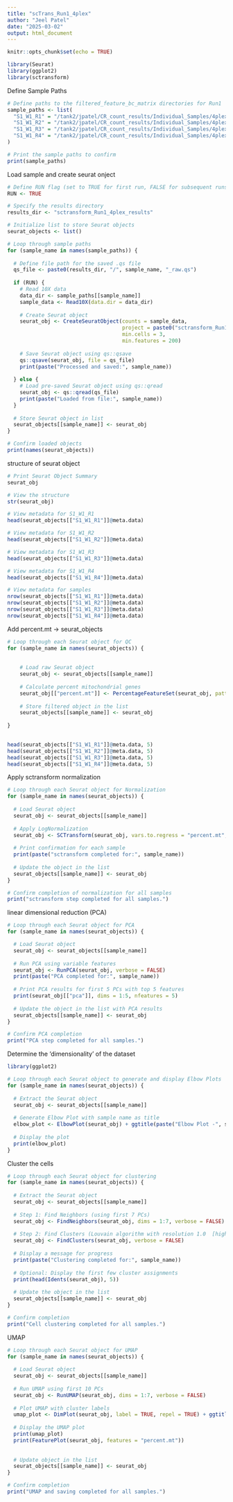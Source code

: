 ```yaml
---
title: "scTrans_Run1_4plex"
author: "Jeel Patel"
date: "2025-03-02"
output: html_document
---
```


```r
knitr::opts_chunk$set(echo = TRUE)
```



```r

library(Seurat)
library(ggplot2)
library(sctransform)

```


######################### Define Sample Paths ##################################

```r

# Define paths to the filtered_feature_bc_matrix directories for Run1
sample_paths <- list(
  "S1_W1_R1" = "/tank2/jpatel/CR_count_results/Individual_Samples/4plex_subpool1_run1_CRC/S1_W1_R1_count/outs/filtered_feature_bc_matrix",
  "S1_W1_R2" = "/tank2/jpatel/CR_count_results/Individual_Samples/4plex_subpool1_run1_CRC/S1_W1_R2_count/outs/filtered_feature_bc_matrix",
  "S1_W1_R3" = "/tank2/jpatel/CR_count_results/Individual_Samples/4plex_subpool1_run1_CRC/S1_W1_R3_count/outs/filtered_feature_bc_matrix",
  "S1_W1_R4" = "/tank2/jpatel/CR_count_results/Individual_Samples/4plex_subpool1_run1_CRC/S1_W1_R4_count/outs/filtered_feature_bc_matrix"
)

# Print the sample paths to confirm
print(sample_paths)

```


#################### Load sample and create seurat onject ######################


```r
# Define RUN flag (set to TRUE for first run, FALSE for subsequent runs)
RUN <- TRUE

# Specify the results directory
results_dir <- "sctransform_Run1_4plex_results"

# Initialize list to store Seurat objects
seurat_objects <- list()

# Loop through sample paths
for (sample_name in names(sample_paths)) {
  
  # Define file path for the saved .qs file
  qs_file <- paste0(results_dir, "/", sample_name, "_raw.qs")
  
  if (RUN) {
    # Read 10X data
    data_dir <- sample_paths[[sample_name]]
    sample_data <- Read10X(data.dir = data_dir)
    
    # Create Seurat object
    seurat_obj <- CreateSeuratObject(counts = sample_data, 
                                     project = paste0("sctransform_Run1_", sample_name), 
                                     min.cells = 3, 
                                     min.features = 200)
    
    # Save Seurat object using qs::qsave
    qs::qsave(seurat_obj, file = qs_file)
    print(paste("Processed and saved:", sample_name))
    
  } else {
    # Load pre-saved Seurat object using qs::qread
    seurat_obj <- qs::qread(qs_file)
    print(paste("Loaded from file:", sample_name))
  }
  
  # Store Seurat object in list
  seurat_objects[[sample_name]] <- seurat_obj
}

# Confirm loaded objects
print(names(seurat_objects))

```


########################## structure of seurat object ##########################


```r

# Print Seurat Object Summary
seurat_obj

# View the structure
str(seurat_obj)

# View metadata for S1_W1_R1
head(seurat_objects[["S1_W1_R1"]]@meta.data)

# View metadata for S1_W1_R2
head(seurat_objects[["S1_W1_R2"]]@meta.data)

# View metadata for S1_W1_R3
head(seurat_objects[["S1_W1_R3"]]@meta.data)

# View metadata for S1_W1_R4
head(seurat_objects[["S1_W1_R4"]]@meta.data)

```



```r

# View metadata for samples
nrow(seurat_objects[["S1_W1_R1"]]@meta.data)
nrow(seurat_objects[["S1_W1_R2"]]@meta.data)
nrow(seurat_objects[["S1_W1_R3"]]@meta.data)
nrow(seurat_objects[["S1_W1_R4"]]@meta.data)


```



####################### Add percent.mt -> seurat_objects #######################



```r


# Loop through each Seurat object for QC
for (sample_name in names(seurat_objects)) {
  
 
    # Load raw Seurat object
    seurat_obj <- seurat_objects[[sample_name]]
    
    # Calculate percent mitochondrial genes
    seurat_obj[["percent.mt"]] <- PercentageFeatureSet(seurat_obj, pattern = "^MT-")
    
    # Store filtered object in the list
    seurat_objects[[sample_name]] <- seurat_obj
 
}   
    
```




```r

head(seurat_objects[["S1_W1_R1"]]@meta.data, 5)
head(seurat_objects[["S1_W1_R2"]]@meta.data, 5)
head(seurat_objects[["S1_W1_R3"]]@meta.data, 5)
head(seurat_objects[["S1_W1_R4"]]@meta.data, 5)

```



####################### Apply sctransform normalization ########################



```r

# Loop through each Seurat object for Normalization
for (sample_name in names(seurat_objects)) {
  
  # Load Seurat object
  seurat_obj <- seurat_objects[[sample_name]]
  
  # Apply LogNormalization
  seurat_obj <- SCTransform(seurat_obj, vars.to.regress = "percent.mt", verbose = FALSE)
  
  # Print confirmation for each sample
  print(paste("sctransform completed for:", sample_name))
  
  # Update the object in the list
  seurat_objects[[sample_name]] <- seurat_obj
}

# Confirm completion of normalization for all samples
print("sctransform step completed for all samples.")

```


##################### linear dimensional reduction (PCA) #######################


```r

# Loop through each Seurat object for PCA
for (sample_name in names(seurat_objects)) {

  # Load Seurat object
  seurat_obj <- seurat_objects[[sample_name]]
  
  # Run PCA using variable features
  seurat_obj <- RunPCA(seurat_obj, verbose = FALSE)
  print(paste("PCA completed for:", sample_name))
  
  # Print PCA results for first 5 PCs with top 5 features
  print(seurat_obj[["pca"]], dims = 1:5, nfeatures = 5)
  
  # Update the object in the list with PCA results
  seurat_objects[[sample_name]] <- seurat_obj
}

# Confirm PCA completion
print("PCA step completed for all samples.")

```


############### Determine the ‘dimensionality’ of the dataset ##################



```r

library(ggplot2)

# Loop through each Seurat object to generate and display Elbow Plots
for (sample_name in names(seurat_objects)) {
  
  # Extract the Seurat object
  seurat_obj <- seurat_objects[[sample_name]]
  
  # Generate Elbow Plot with sample name as title
  elbow_plot <- ElbowPlot(seurat_obj) + ggtitle(paste("Elbow Plot -", sample_name))
  
  # Display the plot
  print(elbow_plot)
}

```


############################# Cluster the cells ################################


```r

# Loop through each Seurat object for clustering
for (sample_name in names(seurat_objects)) {
  
  # Extract the Seurat object
  seurat_obj <- seurat_objects[[sample_name]]
  
  # Step 1: Find Neighbors (using first 7 PCs)
  seurat_obj <- FindNeighbors(seurat_obj, dims = 1:7, verbose = FALSE)
  
  # Step 2: Find Clusters (Louvain algorithm with resolution 1.0  [higher the number - more clusters])
  seurat_obj <- FindClusters(seurat_obj, verbose = FALSE)
  
  # Display a message for progress
  print(paste("Clustering completed for:", sample_name))
  
  # Optional: Display the first few cluster assignments
  print(head(Idents(seurat_obj), 5))
  
  # Update the object in the list
  seurat_objects[[sample_name]] <- seurat_obj
}

# Confirm completion
print("Cell clustering completed for all samples.")


```


############################## UMAP ############################################

```r


# Loop through each Seurat object for UMAP
for (sample_name in names(seurat_objects)) {
  
  # Load Seurat object
  seurat_obj <- seurat_objects[[sample_name]]
  
  # Run UMAP using first 10 PCs
  seurat_obj <- RunUMAP(seurat_obj, dims = 1:7, verbose = FALSE)
  
  # Plot UMAP with cluster labels
  umap_plot <- DimPlot(seurat_obj, label = TRUE, repel = TRUE) + ggtitle(paste0("UMAP Plot - ", sample_name))
  
  # Display the UMAP plot
  print(umap_plot)
  print(FeaturePlot(seurat_obj, features = "percent.mt"))
  
  
  # Update object in the list
  seurat_objects[[sample_name]] <- seurat_obj
}

# Confirm completion
print("UMAP and saving completed for all samples.")

```































